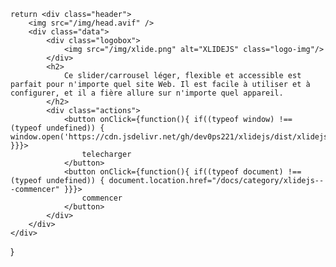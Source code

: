    return <div class="header">
        <img src="/img/head.avif" />
        <div class="data">
            <div class="logobox">
                <img src="/img/xlide.png" alt="XLIDEJS" class="logo-img"/>
            </div>
            <h2>
                Ce slider/carrousel léger, flexible et accessible est parfait pour n'importe quel site Web. Il est facile à utiliser et à configurer, et il a fière allure sur n'importe quel appareil.
            </h2>
            <div class="actions">
                <button onClick={function(){ if((typeof window) !== (typeof undefined)) { window.open('https://cdn.jsdelivr.net/gh/dev0ps221/xlidejs/dist/xlidejs.zip','_blank') }}}>
                    telecharger
                </button>
                <button onClick={function(){ if((typeof document) !== (typeof undefined)) { document.location.href="/docs/category/xlidejs---commencer" }}}>
                    commencer
                </button>
            </div>
        </div>
    </div>
}